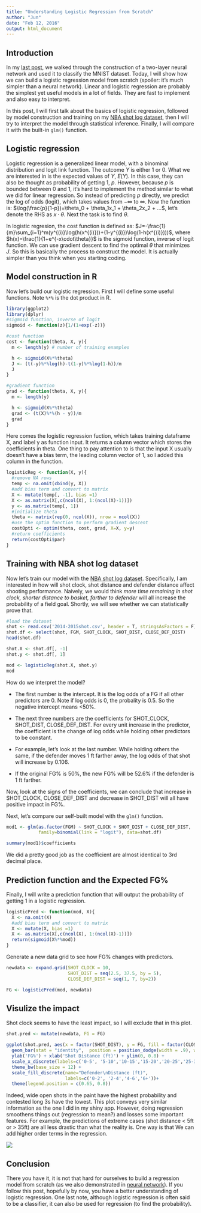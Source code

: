 ```yaml
---
title: "Understanding Logistic Regression from Scratch"
author: "Jun"
date: "Feb 12, 2016"
output: html_document
---
```

  
## Introduction

In my [last post](http://junma5.weebly.com/data-blog/build-your-own-neural-network-classifier-in-r), we walked through the construction of a two-layer neural network and used it to classify the MNIST dataset. Today, I will show how we can build a logistic regression model from scratch (spoiler: it's much simpler than a neural network). Linear and logistic regression are probably the simplest yet useful models in a lot of fields. They are fast to implement and also easy to interpret. 

In this post, I will first talk about the basics of logistic regression, followed by model construction and training on my [NBA shot log dataset](http://junma5.weebly.com/data-blog/fun-with-advanced-nba-stats), then I will try to interpret the model through statistical inference. Finally, I will compare it with the built-in `glm()` function.

## Logistic regression

Logistic regression is a generalized linear model, with a binominal distribution and logit link function. The outcome $Y$ is either 1 or 0. What we are interested in is the expected values of $Y$, $E(Y)$. In this case, they can also be thought as probability of getting 1, $p$. However, because $p$ is bounded between 0 and 1, it's hard to implement the method similar to what we did for linear regression. So instead of predicting $p$ directly, we predict the log of odds (logit), which takes values from $-\infty$ to $\infty$. Now the function is: $\log(\frac{p}{1-p})=\theta_0 + \theta_1x_1 + \theta_2x_2 + ...$, let's denote the RHS as $x\cdot\theta$. Next the task is to find $\theta$.

In logistic regresion, the cost function is defined as: $J=-\frac{1}{m}\sum_{i=1}^m(y^{(i)}\log(h(x^{(i)}))+(1-y^{(i)})\log(1-h(x^{(i)})))$, where $h(x)=\frac{1}{1+e^{-x\cdot\theta}}$ is the sigmoid function, inverse of logit function. We can use gradient descent to find the optimal $\theta$ that minimizes $J$. So this is basically the process to construct the model. It is actually simpler than you think when you starting coding.

## Model construction in R

Now let's build our logistic regression. First I will define some useful functions. Note `%*%` is the dot product in R.

```r
library(ggplot2)
library(dplyr)
#sigmoid function, inverse of logit
sigmoid <- function(z){1/(1+exp(-z))}

#cost function
cost <- function(theta, X, y){
  m <- length(y) # number of training examples

  h <- sigmoid(X%*%theta)
  J <- (t(-y)%*%log(h)-t(1-y)%*%log(1-h))/m
  J
}

#gradient function
grad <- function(theta, X, y){
  m <- length(y) 

  h <- sigmoid(X%*%theta)
  grad <- (t(X)%*%(h - y))/m
  grad
}

```
Here comes the logistic regression fuction, which takes training dataframe X, and label y as function input. It returns a column vector which stores the coefficients in theta. One thing to pay attention to is that the input X usually doesn't have a bias term, the leading column vector of 1, so I added this column in the function. 
```r
logisticReg <- function(X, y){
  #remove NA rows
  temp <- na.omit(cbind(y, X))
  #add bias term and convert to matrix
  X <- mutate(temp[, -1], bias =1)
  X <- as.matrix(X[,c(ncol(X), 1:(ncol(X)-1))])
  y <- as.matrix(temp[, 1])
  #initialize theta
  theta <- matrix(rep(0, ncol(X)), nrow = ncol(X))
  #use the optim function to perform gradient descent
  costOpti <- optim(theta, cost, grad, X=X, y=y)
  #return coefficients
  return(costOpti$par)
}

```


## Training with NBA shot log dataset

Now let's train our model with the [NBA shot log dataset](http://junma5.weebly.com/data-blog/fun-with-advanced-nba-stats). Specifically, I am interested in how will shot clock, shot distance and defender distance affect shooting performance. Naively, we would think _more time remaining in shot clock, shorter distance to basket, farther to defender_ will all increase the probability of a field goal. Shortly, we will see whether we can statistically prove that.

```r
#load the dataset
shot <- read.csv('2014-2015shot.csv', header = T, stringsAsFactors = F)
shot.df <- select(shot, FGM, SHOT_CLOCK, SHOT_DIST, CLOSE_DEF_DIST)
head(shot.df)

shot.X <- shot.df[, -1]
shot.y <- shot.df[, 1]

mod <- logisticReg(shot.X, shot.y)
mod
```
How do we interpret the model? 

* The first number is the intercept. It is the log odds of a FG if all other predictors are 0. Note if log odds is 0, the probality is 0.5. So the negative intercept means <50%.

* The next three numbers are the coefficients for SHOT_CLOCK, SHOT_DIST, CLOSE_DEF_DIST. For every unit increase in the predictor, the coefficient is the change of log odds while holding other predictors to be constant.

* For example, let's look at the last number. While holding others the same, if the defender moves 1 ft farther away, the log odds of that shot will increase by 0.106.

* If the original FG% is 50%, the new FG% will be 52.6% if the defender is 1 ft farther.

Now, look at the signs of the coefficients, we can conclude that increase in SHOT_CLOCK, CLOSE_DEF_DIST and decrease in SHOT_DIST will all have positive impact in FG%.

Next, let's compare our self-built model with the `glm()` function.

```r
mod1 <- glm(as.factor(FGM) ~ SHOT_CLOCK + SHOT_DIST + CLOSE_DEF_DIST, 
            family=binomial(link = "logit"), data=shot.df)

summary(mod1)$coefficients
```


We did a pretty good job as the coefficient are almost identical to 3rd decimal place.

## Prediction function and the Expected FG%

Finally, I will write a prediction function that will output the probability of getting 1 in a logistic regression.
```r
logisticPred <- function(mod, X){
  X <- na.omit(X)
  #add bias term and convert to matrix
  X <- mutate(X, bias =1)
  X <- as.matrix(X[,c(ncol(X), 1:(ncol(X)-1))])
  return(sigmoid(X%*%mod))
}
```

Generate a new data grid to see how FG% changes with predictors.  
```r
newdata <- expand.grid(SHOT_CLOCK = 10, 
                       SHOT_DIST = seq(2.5, 37.5, by = 5), 
                       CLOSE_DEF_DIST = seq(1, 7, by=2))

FG <- logisticPred(mod, newdata)
```

## Visulize the impact

Shot clock seems to have the least impact, so I will exclude that in this plot.

```r
shot.pred <- mutate(newdata, FG = FG)

ggplot(shot.pred, aes(x = factor(SHOT_DIST), y = FG, fill = factor(CLOSE_DEF_DIST))) + 
  geom_bar(stat = "identity",  position = position_dodge(width = .9), width = 0.8) + 
  ylab('FG%') + xlab('Shot Distance (ft)') + ylim(0, 0.8) +
  scale_x_discrete(labels=c('0-5', '5-10','10-15','15-20','20-25','25-30','30-35','35+'))+
  theme_bw(base_size = 12) + 
  scale_fill_discrete(name="Defender\nDistance (ft)", 
                      labels=c('0-2', '2-4','4-6','6+'))+
  theme(legend.position = c(0.65, 0.8))

```

Indeed, wide open shots in the paint have the highest probability and contested long 3s have the lowest. This plot conveys very similar information as the one I did in my shiny app. However, doing regression smoothens things out (regression to mean?) and losses some important features. For example, the predictions of extreme cases (shot distance < 5ft or > 35ft) are all less drastic than what the reality is. One way is that We can add higher order terms in the regression. 

![](http://junma5.weebly.com/uploads/4/6/5/1/46519751/3591117_orig.png)


## Conclusion

There you have it, it is not that hard for ourselves to build a regression model from scratch (as we also demonstrated in [neural network](http://junma5.weebly.com/data-blog/build-your-own-neural-network-classifier-in-r)). If you follow this post, hopefully by now, you have a better understanding of logistic regression. One last note, although logistic regression is often said to be a classifier, it can also be used for regression (to find the probability).